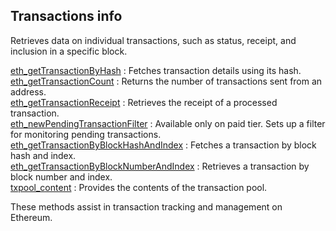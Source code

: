 

## Transactions info

Retrieves data on individual transactions, such as status, receipt, and inclusion in a specific block.

[eth_getTransactionByHash](/ethereum-api/transactionsinfo/eth_getTransactionByHash) : Fetches transaction details using its hash.  \
[eth_getTransactionCount](/ethereum-api/transactionsinfo/eth_getTransactionCount) : Returns the number of transactions sent from an address. \
[eth_getTransactionReceipt](/ethereum-api/transactionsinfo/eth_getTransactionReceipt) : Retrieves the receipt of a processed transaction.  \
[eth_newPendingTransactionFilter](/ethereum-api/transactionsinfo/eth_newPendingTransactionFilter) : Available only on paid tier. Sets up a filter for monitoring pending transactions. \
[eth_getTransactionByBlockHashAndIndex](/ethereum-api/transactionsinfo/eth_getTransactionByBlockHashAndIndex) : Fetches a transaction by block hash and index. \
[eth_getTransactionByBlockNumberAndIndex](/ethereum-api/transactionsinfo/eth_getTransactionByBlockNumberAndIndex) : Retrieves a transaction by block number and index. \
[txpool_content](/ethereum-api/transactionsinfo/txpool_content) : Provides the contents of the transaction pool.

These methods assist in transaction tracking and management on Ethereum.

<Space h={16} />
<GetStarted />
